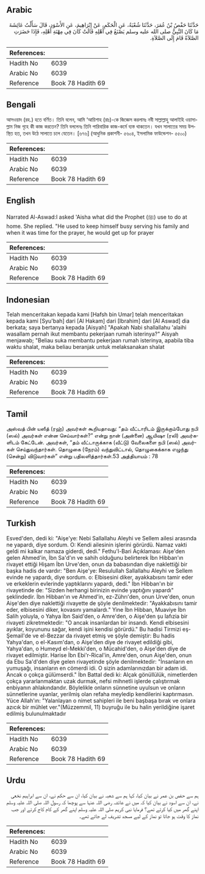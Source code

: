 ## Arabic


<div dir="rtl" lang="ar" style={{fontSize:'larger',backgroundColor:'#f8f9fa',padding:20}}>
حَدَّثَنَا حَفْصُ بْنُ عُمَرَ، حَدَّثَنَا شُعْبَةُ، عَنِ الْحَكَمِ، عَنْ إِبْرَاهِيمَ، عَنِ الأَسْوَدِ، قَالَ سَأَلْتُ عَائِشَةَ مَا كَانَ النَّبِيُّ صلى الله عليه وسلم يَصْنَعُ فِي أَهْلِهِ قَالَتْ كَانَ فِي مِهْنَةِ أَهْلِهِ، فَإِذَا حَضَرَتِ الصَّلاَةُ قَامَ إِلَى الصَّلاَةِ‏.‏
</div>
<div style={{backgroundColor:'#f8f9fa',padding:20, marginBottom: 10}}><table> <thead> <tr> <th>References:</th> <th></th> </tr> </thead> <tbody><tr><td>Hadith No</td><td>6039</td></tr><tr><td>Arabic No</td><td>6039</td></tr><tr><td>Reference</td><td>Book 78 Hadith 69</td></tr></tbody></table></div>

## Bengali


<div dir="ltr" lang="bn" style={{fontSize:'larger',backgroundColor:'#f8f9fa',padding:20}}>
আসওয়াদ (রহ.) হতে বর্ণিত। তিনি বলেন, আমি ‘আয়িশাহ (রাঃ)-কে জিজ্ঞেস করলামঃ নবী সাল্লাল্লাহু আলাইহি ওয়াসাল্লাম নিজ গৃহে কী কাজ করতেন? তিনি বললেনঃ তিনি পারিবারিক কাজ-কর্মে ব্যস্ত থাকতেন। যখন সালাতের সময় উপস্থিত হত, তখন উঠে সালাতে চলে যেতেন। [৬৭৬] (আধুনিক প্রকাশনী- ৫৬০৪, ইসলামিক ফাউন্ডেশন- ৫৫০০)
</div>
<div style={{backgroundColor:'#f8f9fa',padding:20, marginBottom: 10}}><table> <thead> <tr> <th>References:</th> <th></th> </tr> </thead> <tbody><tr><td>Hadith No</td><td>6039</td></tr><tr><td>Arabic No</td><td>6039</td></tr><tr><td>Reference</td><td>Book 78 Hadith 69</td></tr></tbody></table></div>

## English


<div dir="ltr" lang="en" style={{fontSize:'larger',backgroundColor:'#f8f9fa',padding:20}}>
Narrated Al-Aswad:I asked 'Aisha what did the Prophet (ﷺ) use to do at home. She replied. "He used to keep himself busy serving his family and when it was time for the prayer, he would get up for prayer
</div>
<div style={{backgroundColor:'#f8f9fa',padding:20, marginBottom: 10}}><table> <thead> <tr> <th>References:</th> <th></th> </tr> </thead> <tbody><tr><td>Hadith No</td><td>6039</td></tr><tr><td>Arabic No</td><td>6039</td></tr><tr><td>Reference</td><td>Book 78 Hadith 69</td></tr></tbody></table></div>

## Indonesian


<div dir="ltr" lang="id" style={{fontSize:'larger',backgroundColor:'#f8f9fa',padding:20}}>
Telah menceritakan kepada kami [Hafsh bin Umar] telah menceritakan kepada kami [Syu'bah] dari [Al Hakam] dari [Ibrahim] dari [Al Aswad] dia berkata; saya bertanya kepada [Aisyah] "Apakah Nabi shallallahu 'alaihi wasallam pernah ikut membantu pekerjaan rumah isterinya?" Aisyah menjawab; "Beliau suka membantu pekerjaan rumah isterinya, apabila tiba waktu shalat, maka beliau beranjak untuk melaksanakan shalat
</div>
<div style={{backgroundColor:'#f8f9fa',padding:20, marginBottom: 10}}><table> <thead> <tr> <th>References:</th> <th></th> </tr> </thead> <tbody><tr><td>Hadith No</td><td>6039</td></tr><tr><td>Arabic No</td><td>6039</td></tr><tr><td>Reference</td><td>Book 78 Hadith 69</td></tr></tbody></table></div>

## Tamil


<div dir="ltr" lang="ta" style={{fontSize:'larger',backgroundColor:'#f8f9fa',padding:20}}>
அஸ்வத் பின் யஸீத் (ரஹ்) அவர்கள் கூறியதாவது: “தம் வீட்டாரிடம் இருக்கும்போது நபி (ஸல்) அவர்கள் என்ன செய்வார்கள்?” என்று நான் (அன்னை) ஆயிஷா (ரலி) அவர்களிடம் கேட்டேன். அவர்கள், “தம் வீட்டாருக்காக (வீட்டு) வேலைகளை நபி (ஸல்) அவர்கள் செய்துவந்தார்கள். தொழுகை (நேரம்) வந்துவிட்டால், தொழுகைக்காக எழுந்து (சென்று) விடுவார்கள்” என்று பதிலளித்தார்கள்.53 அத்தியாயம் : 78
</div>
<div style={{backgroundColor:'#f8f9fa',padding:20, marginBottom: 10}}><table> <thead> <tr> <th>References:</th> <th></th> </tr> </thead> <tbody><tr><td>Hadith No</td><td>6039</td></tr><tr><td>Arabic No</td><td>6039</td></tr><tr><td>Reference</td><td>Book 78 Hadith 69</td></tr></tbody></table></div>

## Turkish


<div dir="ltr" lang="tr" style={{fontSize:'larger',backgroundColor:'#f8f9fa',padding:20}}>
Esved'den, dedi ki: "Aişe'ye: Nebi Sallallahu Aleyhi ve Sellem ailesi arasında ne yapardı, diye sordum. O: Kendi ailesinin işlerini görürdü. Namaz vakti geldi mi kalkar namaza giderdi, dedi." Fethu'l-Bari Açıklaması: Aişe'den gelen Ahmed'in, İbn Sa'd'ın ve sahih olduğunu belirterek İbn Hibban'ın rivayet ettiği Hişam İbn Urve'den, onun da babasından diye naklettiği bir başka hadis de vardır: "Ben Aişe'ye: Resulullah Sallallahu Aleyhi ve Sellem evinde ne yapardı, diye sordum. o: Elbisesini diker, ayakkabısını tamir eder ve erkeklerin evlerinde yaptıklarını yapardı, dedi." İbn Hibban'ın bir rivayetinde de: "Sizden herhangi birinizin evinde yaptığını yapardı" şeklindedir. İbn Hibban'ın ve Ahmed'in, ez-Zührı'den, onun Urve'den, onun Aişe'den diye naklettiği rivayette de şöyle denilmektedir: "Ayakkabısını tamir eder, elbisesini diker, kovasını yamalardı." Yine İbn Hibban, Muaviye İbn Salih yoluyla, o Yahya İbn Said'den, o Amre'den, o Aişe'den şu lafızia bir rivayeti zikretmektedir: "O ancak insanlardan bir insandı. Kendi elbisesini ayıklar, koyununu sağar, kendi işini kendisi görürdü." Bu hadisi Tirmizi eş-Şemail'de ve el-Bezzar da rivayet etmiş ve şöyle demiştir: Bu hadis Yahya'dan, o el-Kasım'dan, o Aişe'den diye de rivayet edildiği gibi, Yahya'dan, o Humeyd el-Mekki'den, o Mücahid'den, o Aişe'den diye de rivayet edilmiştir. Harise İbn Ebi'r-Rical'in, Amre'den, onun Aişe'den, onun da Ebu Sa'd'den diye gelen rivayetinde şöyle denilmektedir: "İnsanların en yumuşağı, insanların en cömerdi idi. O sizin adamlarınızdan bir adam idi. Ancak o çokça gülümserdi." İbn Battal dedi ki: Alçak gönüllülük, nimetlerden çokça yararlanmaktan uzak durmak, nefsi mihnetli işlerde çalıştırmak enbiyanın ahlakındandır. Böylelikle onların sünnetine uyulsun ve onların sünnetlerine uyanlar, yerilmiş olan refaha meyledip kendilerini kaptırmasın. Yüce Allah'ın: "Yalanlayan o nimet sahipleri ile beni başbaşa bırak ve onlara azıcık bir mühlet ver."(Müzzemmil, 11) buyruğu ile bu halin yerildiğine işaret edilmiş bulunulmaktadır
</div>
<div style={{backgroundColor:'#f8f9fa',padding:20, marginBottom: 10}}><table> <thead> <tr> <th>References:</th> <th></th> </tr> </thead> <tbody><tr><td>Hadith No</td><td>6039</td></tr><tr><td>Arabic No</td><td>6039</td></tr><tr><td>Reference</td><td>Book 78 Hadith 69</td></tr></tbody></table></div>

## Urdu


<div dir="rtl" lang="ur" style={{fontSize:'larger',backgroundColor:'#f8f9fa',padding:20}}>
ہم سے حفص بن عمر نے بیان کیا، کہا ہم سے شعبہ نے بیان کیا، ان سے حکم نے، ان سے ابراہیم نخعی نے، ان سے اسود نے بیان کیا کہ میں نے عائشہ رضی اللہ عنہا سے پوچھا کہ رسول اللہ صلی اللہ علیہ وسلم اپنے گھر میں کیا کرتے تھے؟ فرمایا نبی کریم صلی اللہ علیہ وسلم اپنے گھر کے کام کاج کرتے اور جب نماز کا وقت ہو جاتا تو نماز کے لیے مسجد تشریف لے جاتے تھے۔
</div>
<div style={{backgroundColor:'#f8f9fa',padding:20, marginBottom: 10}}><table> <thead> <tr> <th>References:</th> <th></th> </tr> </thead> <tbody><tr><td>Hadith No</td><td>6039</td></tr><tr><td>Arabic No</td><td>6039</td></tr><tr><td>Reference</td><td>Book 78 Hadith 69</td></tr></tbody></table></div>